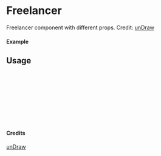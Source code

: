 
<Meta of={Freelancer} title="unDraw/Freelancer" />

# Freelancer

Freelancer component with different props.
Credit: [unDraw](https://undraw.co/illustrations)

#### Example

<Canvas of={Freelancer.Primary} />

## Usage

```ts
import { Freelancer } from "yadl-ui";

const Example = () => {
  return (
      <Freelancer />
  );
};

export default Example;
```

#### Credits
[unDraw](https://undraw.co/illustrations)
